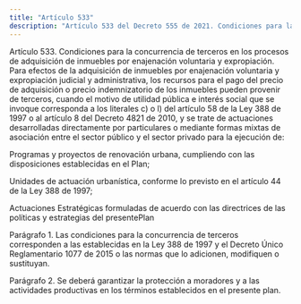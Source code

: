 ```yaml
---
title: "Artículo 533"
description: "Artículo 533 del Decreto 555 de 2021. Condiciones para la concurrencia de terceros en los procesos de adquisición de inmuebles por enaj..."
---
```


Artículo 533. Condiciones para la concurrencia de terceros en los procesos de adquisición de inmuebles por enajenación voluntaria y expropiación. Para efectos de la adquisición de inmuebles por enajenación voluntaria y expropiación judicial y administrativa, los recursos para el pago del precio de adquisición o precio indemnizatorio de los inmuebles pueden provenir de terceros, cuando el motivo de utilidad pública e interés social que se invoque corresponda a los literales c) o l) del artículo 58 de la Ley 388 de 1997 o al artículo 8 del Decreto 4821 de 2010, y se trate de actuaciones desarrolladas directamente por particulares o mediante formas mixtas de asociación entre el sector público y el sector privado para la ejecución de:
 
Programas y proyectos de renovación urbana, cumpliendo con las disposiciones establecidas en el Plan;
 
Unidades de actuación urbanística, conforme lo previsto en el artículo 44 de la Ley 388 de 1997;
 
Actuaciones Estratégicas formuladas de acuerdo con las directrices de las políticas y estrategias del presentePlan
 
Parágrafo 1. Las condiciones para la concurrencia de terceros corresponden a las establecidas en la Ley 388 de 1997 y el Decreto Único Reglamentario 1077 de 2015 o las normas que lo adicionen, modifiquen o sustituyan.
 
Parágrafo 2. Se deberá garantizar la protección a moradores y a las actividades productivas en los términos establecidos en el presente plan.